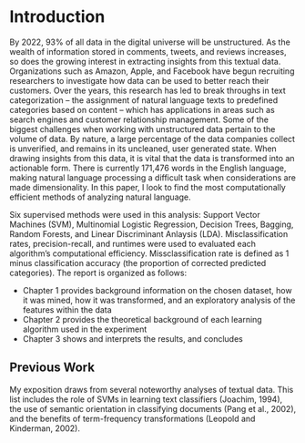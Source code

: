 <!-- The {.unnumbered} option here means that the introduction will be "Chapter 0." -->

\onehalfspacing

# Introduction {.unnumbered}

By 2022, 93% of all data in the digital universe will be unstructured. As the wealth of information stored in comments, tweets, and reviews increases, so does the growing interest in extracting insights from this textual data. Organizations such as Amazon, Apple, and Facebook have begun recruiting researchers to investigate how data can be used to better reach their customers. Over the years, this research has led to break throughs in text categorization – the assignment of natural language texts to predefined categories based on content – which has applications in areas such as search engines and customer relationship management.
Some of the biggest challenges when working with unstructured data pertain to the volume of data. By nature, a large percentage of the data companies collect is unverified, and remains in its uncleaned, user generated state. When drawing insights from this data, it is vital that the data is transformed into an actionable form. 
There is currently 171,476 words in the English language, making natural language processing a difficult task when considerations are made dimensionality. In this paper, I look to find the most computationally efficient methods of analyzing natural language.

Six supervised methods were used in this analysis:  Support Vector Machines (SVM), Multinomial Logistic Regression, Decision Trees, Bagging, Random Forests, and Linear Discriminant Anlaysis (LDA). Misclassification rates, precision-recall, and runtimes were used to evaluated each algorithm's computational efficiency. Missclassification rate is defined as 1 minus classification accuracy (the proportion of corrected predicted categories). The report is organized as follows:

* Chapter 1 provides background information on the chosen dataset, how it was mined, how it was transformed, and an exploratory analysis of the features within the data
* Chapter 2 provides the theoretical background of each learning algorithm used in the experiment
* Chapter 3 shows and interprets the results, and concludes

## Previous Work

My exposition draws from several noteworthy analyses of textual data. This list includes the role of SVMs in learning text classifiers (Joachim, 1994), the use of semantic orientation in classifying documents (Pang et al., 2002), and the benefits of term-frequency transformations (Leopold and Kinderman, 2002). 




